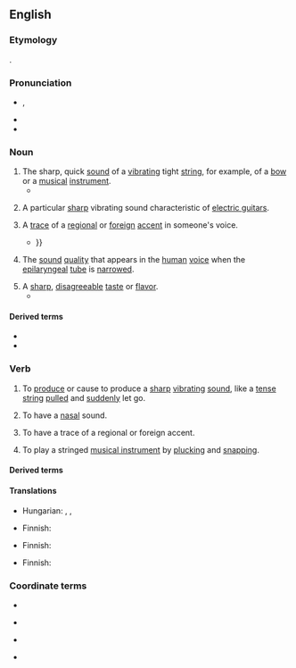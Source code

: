 ==English==
{{was wotd|2016|February|2}}

===Etymology===
{{onomatopoeic|en}}.

===Pronunciation===
* {{enPR|twăng}}, {{IPA|en|/twæŋ/}}
* {{audio|en|en-au-twang.ogg|Audio (AU)}}
* {{rhymes|en|æŋ}}

===Noun===
{{en-noun}}

# The sharp, quick [[sound]] of a [[vibrate|vibrating]] tight [[string]], for example, of a [[bow]] or a [[music]]al [[instrument]].
#* {{quote-book|en|author=[George] Walter Thornbury|authorlink=George Walter Thornbury|chapter=Life in Spain: Past and Present|location=New York, N.Y.|publisher=[[w:Harper (publisher)|Harper & Brothers]], Publishers, [[w:Franklin Square, New York|Franklin Square]]|year=1860|page=148|pageurl=https://books.google.com/books?id=ONhhAAAAcAAJ&pg=PA148|oclc=2870806|passage=Let me give you in rude recitation, with here and there a '''twang''' and a caper of the guitar-strings, my vision of the [[w:El Cid|Cid]]'s sally from his besieged castle of Alcocer—the first outburst of that Spanish deluge that never receded till it rose over the dead body of the last Moor.}}
# {{lb|en|music}} A particular [[sharp]] vibrating sound characteristic of [[electric guitar]]s.
# A [[trace]] of a [[regional]] or [[foreign]] [[accent]] in someone's voice.
#* {{quote-book|en|author=Nigel Cliff|title=The Shakespeare Riots: Revenge, Drama, and Death in Nineteenth-century America|Random House Incorporated|year=2007|page=90|isbn=978-0-345-48694-3|passage=A few insinuated that the American was not first-rate in Shakespeare, and one or two snidely detected a '''twang''' of the backwoods in his accent; {{...}}}}
# {{lb|en|phonetics}} The [[sound]] [[quality]] that appears in the [[human]] [[voice]] when the [[epilaryngeal]] [[tube]] is [[narrow]]ed.
# A [[sharp]], [[disagreeable]] [[taste]] or [[flavor]].
#* {{quote-book|en|author=Marvin Carpenter|title=The 1929 Depression: Hey! That’s Perry County!|location=Bloomington, Ind.|publisher={{w|iUniverse}}|year=2011|page=2|isbn=978-1-4502-8461-5|passage=Buttermilk also tastes different today. What do people do when they make buttermilk for the public that gives buttermilk that '''twang''' taste? Do these people put milk in an aging tank to mature like wine in a place where air and germs can't get to it?}}

====Derived terms====
* {{l|en|twanger}}
* {{l|en|twangy}}

===Verb===
{{en-verb}}

# {{lb|en|ambitransitive}} To [[produce]] or cause to produce a [[sharp]] [[vibrating]] [[sound]], like a [[tense]] [[string]] [[pull]]ed and [[sudden]]ly let go.
# {{lb|en|intransitive}} To have a [[nasal]] sound.
# {{lb|en|intransitive}} To have a trace of a regional or foreign accent.
# {{lb|en|music}} To play a stringed [[musical instrument]] by [[pluck]]ing and [[snap]]ping.

====Derived terms====
{{der4
|en|twanger
|twanging
|twangingly
|twangster
}}

====Translations====
{{trans-top|to produce or cause to produce a sharp vibrating sound}}
{{trans-mid}}
* Hungarian: {{t|hu|peng}}, {{q|one time only}} {{t|hu|pendül}}, {{q|to cause to produce this sound}} {{t|hu|penget}}
{{trans-bottom}}

{{trans-top|to have a nasal sound}}
* Finnish: {{t|fi|honottaa}}
{{trans-mid}}
{{trans-bottom}}

{{trans-top|to have a trace of a regional or foreign accent}}
* Finnish: {{t|fi|korostaa}}
{{trans-mid}}
{{trans-bottom}}

{{trans-top|music: to play a stringed musical instrument by plucking and snapping}}
* Finnish: {{t|fi|näppäillä}}
{{trans-mid}}
{{trans-bottom}}

===Coordinate terms===
{{top4}}
* {{l|en|brogue}}
{{mid4}}
* {{l|en|drawl}}
{{mid4}}
* {{l|en|lilt}}
{{mid4}}
* {{l|en|lisp}}
{{bottom4}}